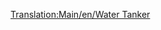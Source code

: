 [[Translation:Main/en/Water Tanker]]{{Template:Vagoni/It
|Picture=[[File:en/Watertanker.png]]
|Name=Vagone cisterna per acqua
|NormalCost=€ 2.332
|NormalWeight=25 / 50 t
|NormalCapacity=25.000 litri di acqua
|MonoCost="
|MonoWeight=25 / 55 t
|MonoCapacity=30.000 litri di acqua
|MagCost="
|MagWeight=25 / 57 t
|MagCapacity=32.000 litri di acqua
|Description=questi carri cisterna trasportano acqua dalle [[Main/it/Falda acquifera|falde acquifere]] alle [[Main/it/Città|città]] che hanno serbatoi idrici. Questo carro è disponibile solo per il clima [[Main/en/Clima#Tropicale|tropicale]].
}}